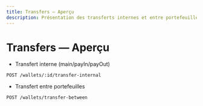 ```yaml
---
title: Transfers — Aperçu
description: Présentation des transferts internes et entre portefeuilles.
---
```


# Transfers — Aperçu

- Transfert interne (main/payIn/payOut)
```http
POST /wallets/:id/transfer-internal
```

- Transfert entre portefeuilles
```http
POST /wallets/transfer-between
```

